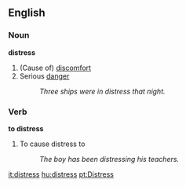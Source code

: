 ==English==
===Noun===
'''distress'''
# (Cause of) [[discomfort]]
# Serious [[danger]]
#:''Three ships were in distress that night.''

===Verb===
'''to distress'''
# To cause distress to
#:''The boy has been distressing his teachers.''

[[it:distress]]
[[hu:distress]]
[[pt:Distress]]